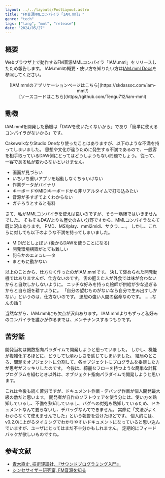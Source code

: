 ```yaml
---
layout: ../../layouts/PostLayout.astro
title: "FM音源MMLコンパイラ「IAM.mml」"
genre: "tech"
tags: ["lang", "mml", "release"]
date: "2024/05/27"
---
```


## 概要

Webブラウザ上で動作するFM音源MMLコンパイラ「IAM.mml」をリリースしたため報告します。
IAM.mmlの概要・使い方を知りたい方は<a href="https://skdassoc.com/iam-mml/docs/jp/about/">IAM.mml Docs</a>を参照してください。

<div style="text-align: center;">
[IAM.mmlのアプリケーションページはこちら](https://skdassoc.com/iam-mml/)
</div>

<div style="text-align: center;">
[ソースコードはこちら](https://github.com/Tengu712/iam-mml)
</div>



## 動機

IAM.mmlを開発した動機は「DAWを使いたくないから」であり「簡単に使えるコンパイラがないから」です。

CakewalkなりStudio Oneなり使ったことはありますが、以下のような不満を持ってしまいました。
思想や文化が違うために発生する不満であるので、一般客を相手取っているDAW側にとってはどうしようもない問題でしょう。
従って、一客である私が変わらないといけません。

- 画面が見づらい
- いちいち重いアプリを起動しなくちゃいけない
- 作業データがバイナリ
- キーボードやMIDIキーボードから非リアルタイムで打ち込みたい
- 音源が多すぎてよくわからない
- ガチろうとすると有料

さて、私がMMLコンパイラを使えば良いのですが、そう一筋縄ではいきませんでした。
そもそもDAWよりも歴史の古い分野ですから、MMLコンパイラなんて既に沢山あります。
PMD、MSXplay、mml2midi、サクラ……。
しかし、これらに対しても以下のような不満を持ってしまいました。

- MIDIだとしょぼい (後からDAWを使うことになる)
- 開発環境構築がとても難しい
- 何らかのエミュレータ
- まともに動かない

以上のことから、仕方なく作ったのがIAM.mmlです。
決して褒められた開発動機ではありませんが、仕方ないのです。
舌の肥えた人が外食では味が合わないからと自炊しかしないように。
ニッチな好みを持った絵師が供給が少な過ぎるからと自ら畑を耕すように。
「自分の望むものがないなら自分で生み出すしかない」というのは、仕方ないのです。
思想の強い人間の宿命なのです。
……なんの話？

当然ながら、IAM.mmlにも欠点が沢山あります。
IAM.mmlよりもずっと私好みのコンパイラを誰かが作るまでは、メンテナンスするつもりです。



## 苦労話

開発当初は関数指向パラダイムで開発しようと思っていました。
しかし、機能が複雑化するほどに、どうしても煩わしさを感じてしまいました。
結局のところ、問題をオブジェクトに分割して、各オブジェクトにプログラムを委譲した方が思考がスッキリしたのです。
今後は、綺麗なフローを持つような簡単な計算プログラムを組むとき以外は、オブジェクト指向パラダイムで開発しようと思います。

これは今後も続く苦労ですが、ドキュメント作業・デバッグ作業が個人開発最大級の敵だと思います。
開発者が自作のソフトウェアを使う分には、使い方を熟知しているし、不備を熟知しているし、バグへの対処も熟知しているため、ドキュメントなんて要らないし、デバッグなんてできません。
実際に「文法がよくわからなくて使えませんでした」という報告を受けたほどです。
個人的には、v0.2.0に上がるタイミングでわかりやすいドキュメントになっていると思い込んでいますが、ユーザにとってはまだ不十分かもしれません。
定期的にフィードバックが欲しいものですね。



## 参考文献

- [青木直史, 技術評論社, 『サウンドプログラミング入門』](https://floor13.sakura.ne.jp/book06/book06.html)
- [シンセサイザー研究室, FM音源を知る](https://synth-voice.sakura.ne.jp/synth-voice/html5/voice-lab00.html)
